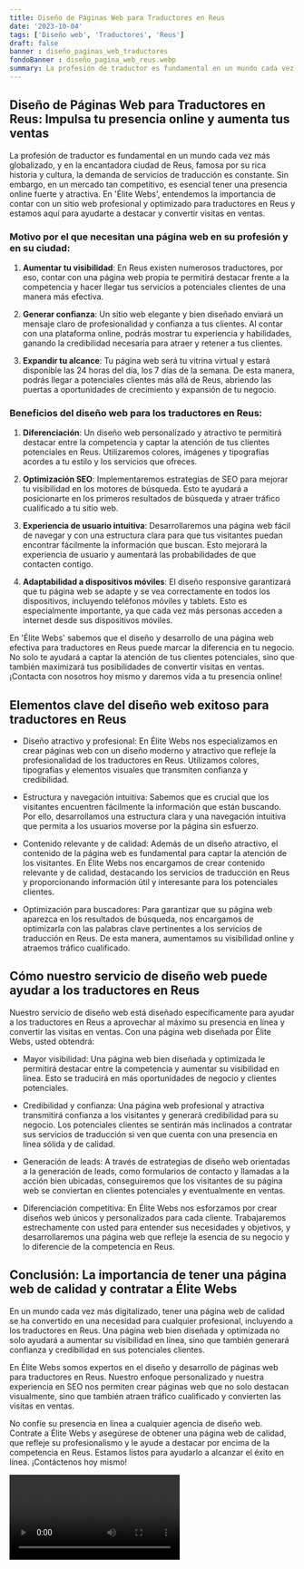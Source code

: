 ```yaml
---
title: Diseño de Páginas Web para Traductores en Reus
date: '2023-10-04'
tags: ['Diseño web', 'Traductores', 'Reus']
draft: false
banner : diseño_paginas_web_traductores
fondoBanner : diseño_pagina_web_reus.webp
summary: La profesión de traductor es fundamental en un mundo cada vez más globalizado, y en la encantadora ciudad de Reus, famosa por su rica historia y cultura, la demanda de servicios de traducción es constante. Sin embargo, en un mercado tan competitivo, es esencial tener una presencia online fuerte y atractiva. En 'Élite Webs', entendemos la importancia de contar con un sitio web profesional y optimizado para traductores en Reus y estamos aquí para ayudarte a destacar y convertir visitas en ventas.
---
```


## Diseño de Páginas Web para Traductores en Reus: Impulsa tu presencia online y aumenta tus ventas

La profesión de traductor es fundamental en un mundo cada vez más globalizado, y en la encantadora ciudad de Reus, famosa por su rica historia y cultura, la demanda de servicios de traducción es constante. Sin embargo, en un mercado tan competitivo, es esencial tener una presencia online fuerte y atractiva. En 'Élite Webs', entendemos la importancia de contar con un sitio web profesional y optimizado para traductores en Reus y estamos aquí para ayudarte a destacar y convertir visitas en ventas.

### Motivo por el que necesitan una página web en su profesión y en su ciudad:

1. **Aumentar tu visibilidad**: En Reus existen numerosos traductores, por eso, contar con una página web propia te permitirá destacar frente a la competencia y hacer llegar tus servicios a potenciales clientes de una manera más efectiva.

2. **Generar confianza**: Un sitio web elegante y bien diseñado enviará un mensaje claro de profesionalidad y confianza a tus clientes. Al contar con una plataforma online, podrás mostrar tu experiencia y habilidades, ganando la credibilidad necesaria para atraer y retener a tus clientes.

3. **Expandir tu alcance**: Tu página web será tu vitrina virtual y estará disponible las 24 horas del día, los 7 días de la semana. De esta manera, podrás llegar a potenciales clientes más allá de Reus, abriendo las puertas a oportunidades de crecimiento y expansión de tu negocio.

### Beneficios del diseño web para los traductores en Reus:

1. **Diferenciación**: Un diseño web personalizado y atractivo te permitirá destacar entre la competencia y captar la atención de tus clientes potenciales en Reus. Utilizaremos colores, imágenes y tipografías acordes a tu estilo y los servicios que ofreces.

2. **Optimización SEO**: Implementaremos estrategias de SEO para mejorar tu visibilidad en los motores de búsqueda. Esto te ayudará a posicionarte en los primeros resultados de búsqueda y atraer tráfico cualificado a tu sitio web.

3. **Experiencia de usuario intuitiva**: Desarrollaremos una página web fácil de navegar y con una estructura clara para que tus visitantes puedan encontrar fácilmente la información que buscan. Esto mejorará la experiencia de usuario y aumentará las probabilidades de que contacten contigo.

4. **Adaptabilidad a dispositivos móviles**: El diseño responsive garantizará que tu página web se adapte y se vea correctamente en todos los dispositivos, incluyendo teléfonos móviles y tablets. Esto es especialmente importante, ya que cada vez más personas acceden a internet desde sus dispositivos móviles.

En 'Élite Webs' sabemos que el diseño y desarrollo de una página web efectiva para traductores en Reus puede marcar la diferencia en tu negocio. No solo te ayudará a captar la atención de tus clientes potenciales, sino que también maximizará tus posibilidades de convertir visitas en ventas. ¡Contacta con nosotros hoy mismo y daremos vida a tu presencia online!

<GifSeo />

<Cta />

## Elementos clave del diseño web exitoso para traductores en Reus

- Diseño atractivo y profesional: En Élite Webs nos especializamos en crear páginas web con un diseño moderno y atractivo que refleje la profesionalidad de los traductores en Reus. Utilizamos colores, tipografías y elementos visuales que transmiten confianza y credibilidad.

- Estructura y navegación intuitiva: Sabemos que es crucial que los visitantes encuentren fácilmente la información que están buscando. Por ello, desarrollamos una estructura clara y una navegación intuitiva que permita a los usuarios moverse por la página sin esfuerzo.

- Contenido relevante y de calidad: Además de un diseño atractivo, el contenido de la página web es fundamental para captar la atención de los visitantes. En Élite Webs nos encargamos de crear contenido relevante y de calidad, destacando los servicios de traducción en Reus y proporcionando información útil y interesante para los potenciales clientes.

- Optimización para buscadores: Para garantizar que su página web aparezca en los resultados de búsqueda, nos encargamos de optimizarla con las palabras clave pertinentes a los servicios de traducción en Reus. De esta manera, aumentamos su visibilidad online y atraemos tráfico cualificado.

## Cómo nuestro servicio de diseño web puede ayudar a los traductores en Reus

Nuestro servicio de diseño web está diseñado específicamente para ayudar a los traductores en Reus a aprovechar al máximo su presencia en línea y convertir las visitas en ventas. Con una página web diseñada por Élite Webs, usted obtendrá:

- Mayor visibilidad: Una página web bien diseñada y optimizada le permitirá destacar entre la competencia y aumentar su visibilidad en línea. Esto se traducirá en más oportunidades de negocio y clientes potenciales.

- Credibilidad y confianza: Una página web profesional y atractiva transmitirá confianza a los visitantes y generará credibilidad para su negocio. Los potenciales clientes se sentirán más inclinados a contratar sus servicios de traducción si ven que cuenta con una presencia en línea sólida y de calidad.

- Generación de leads: A través de estrategias de diseño web orientadas a la generación de leads, como formularios de contacto y llamadas a la acción bien ubicadas, conseguiremos que los visitantes de su página web se conviertan en clientes potenciales y eventualmente en ventas.

- Diferenciación competitiva: En Élite Webs nos esforzamos por crear diseños web únicos y personalizados para cada cliente. Trabajaremos estrechamente con usted para entender sus necesidades y objetivos, y desarrollaremos una página web que refleje la esencia de su negocio y lo diferencie de la competencia en Reus.

## Conclusión: La importancia de tener una página web de calidad y contratar a Élite Webs

En un mundo cada vez más digitalizado, tener una página web de calidad se ha convertido en una necesidad para cualquier profesional, incluyendo a los traductores en Reus. Una página web bien diseñada y optimizada no solo ayudará a aumentar su visibilidad en línea, sino que también generará confianza y credibilidad en sus potenciales clientes.

En Élite Webs somos expertos en el diseño y desarrollo de páginas web para traductores en Reus. Nuestro enfoque personalizado y nuestra experiencia en SEO nos permiten crear páginas web que no solo destacan visualmente, sino que también atraen tráfico cualificado y convierten las visitas en ventas.

No confíe su presencia en línea a cualquier agencia de diseño web. Contrate a Élite Webs y asegúrese de obtener una página web de calidad, que refleje su profesionalismo y le ayude a destacar por encima de la competencia en Reus. Estamos listos para ayudarlo a alcanzar el éxito en línea. ¡Contáctenos hoy mismo!

<Video />

<CtaBot job='Traductores' city='Reus'/>

<Gmaps query='Reus+españa+maps' />